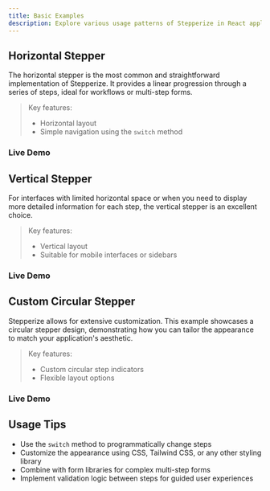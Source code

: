 ```yaml
---
title: Basic Examples
description: Explore various usage patterns of Stepperize in React applications.
---
```


## Horizontal Stepper

The horizontal stepper is the most common and straightforward implementation of Stepperize. It provides a linear progression through a series of steps, ideal for workflows or multi-step forms.

> Key features:
> - Horizontal layout
> - Simple navigation using the `switch` method

### Live Demo

<DemoViewer src="https://stackblitz.com/edit/vitejs-vite-rgfwjw?embed=1&file=src%2FApp.tsx&hideNavigation=1&view=preview" />

## Vertical Stepper

For interfaces with limited horizontal space or when you need to display more detailed information for each step, the vertical stepper is an excellent choice.

> Key features:
> - Vertical layout
> - Suitable for mobile interfaces or sidebars

### Live Demo

<DemoViewer className="h-[700px]" src="https://stackblitz.com/edit/vitejs-vite-fvq5wk?embed=1&file=src%2FApp.tsx&hideNavigation=1&view=preview" />

## Custom Circular Stepper

Stepperize allows for extensive customization. This example showcases a circular stepper design, demonstrating how you can tailor the appearance to match your application's aesthetic.

> Key features:
> - Custom circular step indicators
> - Flexible layout options

### Live Demo

<DemoViewer src="https://stackblitz.com/edit/vitejs-vite-7ya4ty?embed=1&file=src%2FApp.tsx&hideNavigation=1&view=preview" />

## Usage Tips

- Use the `switch` method to programmatically change steps
- Customize the appearance using CSS, Tailwind CSS, or any other styling library
- Combine with form libraries for complex multi-step forms
- Implement validation logic between steps for guided user experiences
